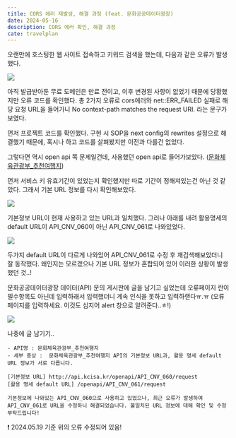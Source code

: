 ```yaml
---
title: CORS 에러 재발생, 해결 과정 (feat. 문화공공데이터광장)
date: 2024-05-16
description: CORS 에러 확인, 해결 과정
cate: travelplan
---
```


오랜만에 호스팅한 웹 사이트 접속하고 키워드 검색을 했는데, 다음과 같은 오류가 발생했다.

![](/projects/travelplan/6-1.jpg)

아직 발급받아둔 무료 도메인은 만료 전이고, 이후 변경된 사항이 없었기 때문에 당황했지만 오류 코드를 확인했다.
총 2가지 오류로 cors에러와 net::ERR_FAILED 실패로 해당 요청 URL을 들어가니 No context-path matches the request URI.
라는 문구가 보였다.

먼저 프로젝트 코드를 확인했다. 구현 시 SOP을 next config의 rewrites 설정으로 해결했기 때문에, 혹시나 하고
코드를 살펴봤지만 이전과 다를건 없었다.

그렇다면 역시 open api 쪽 문제일건데, 사용했던 open api로 들어가보았다.
([문화체육관광부\_추천여행지](https://www.culture.go.kr/data/openapi/openapiView.do?id=581&category=D&gubun=A#/default/%EC%9A%94%EC%B2%AD%EB%A9%94%EC%8B%9C%EC%A7%80_Get))

먼저 서비스 키 유효기간이 있었는지 확인했지만 따로 기간이 정해져있는건 아닌 것 같았다. 그래서 기본 URL 정보를 다시 확인해보았다.

![](/projects/travelplan/6-2.jpg)

기본정보 URL이 현재 사용하고 있는 URL과 일치했다. 그러나 아래를 내려 활용명세의 default URL이 API_CNV_060이 아닌 API_CNV_061로 나와있었다.

![](/projects/travelplan/6-3.jpg)

두가지 default URL이 다르게 나와있어 API_CNV_061로 수정 후 재검색해보았더니 잘 동작했다.
왜인지는 모르겠으나 기본 URL 정보가 혼합되어 있어 이러한 상황이 발생했던 것..!

문화공공데이터광장 데이터(API) 문의 게시판에 글을 남기고 싶었는데 오류페이지 란이 필수항목도 아닌데 입력하래서 입력했더니
계속 인식을 못하고 입력하랜다ㅠ.ㅠ (오류페이지를 입력하세요. 이것도 심지어 alert 창으로 알려준다..ㅎ!)

![](/projects/travelplan/6-4.jpg)

나중에 글 남기기..

```글 남기기
- API명 : 문화체육관광부_추천여행지
- 세부 증상 :  문화체육관광부_추천여행지 API의 기본정보 URL과, 활용 명세 default URL 정보가 서로 다릅니다.

[기본정보 URL] http://api.kcisa.kr/openapi/API_CNV_060/request
[활용 명세 default URL] /openapi/API_CNV_061/request

기본정보에 나와있는 API_CNV_060으로 사용하고 있었으나, 최근 오류가 발생하여 API_CNV_061로 URL을 수정하니 해결되었습니다. 불일치된 URL 정보에 대해 확인 및 수정 부탁드립니다!
```

❗ 2024.05.19 기준 위의 오류 수정되어 있음!
